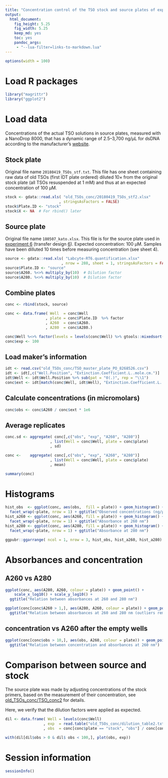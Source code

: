 ```yaml
---
title: "Concentration control of the TSO stock and source plates of exp. 6"
output: 
  html_document: 
    fig_height: 5.25
    fig_width: 5.25
    keep_md: yes
    toc: yes
    pandoc_args:
     - "--lua-filter=links-to-markdown.lua"
---
```


```r
options(width = 100)
```


Load R packages
===============

```r
library("magrittr")
library("ggplot2")
```


Load data
=========

Concentrations of the actual TSO solutions in source plates, measured with
a NanoDrop 8000, that has a dynamic range of 2.5–3,700 ng/μL for dsDNA according
to the manufacturer's [website](https://www.thermofisher.com/jp/en/home/industrial/spectroscopy-elemental-isotope-analysis/molecular-spectroscopy/ultraviolet-visible-visible-spectrophotometry-uv-vis-vis/uv-vis-vis-instruments/nanodrop-microvolume-spectrophotometers/nanodrop-products-guide.html).


Stock plate
-----------

Original file name `20180419_TSOs_stf.txt`.  This file has one sheet containing
raw data of old TSOs (first IDT plate ordered) diluted 10× from the original
stock plate (all TSOs resuspended at 1 mM) and thus at an expected concentration
of 100 μM.

```r
stock <- gdata::read.xls( "old_TSOs_conc/20180419_TSOs_stf2.xlsx"
                        , stringsAsFactors = FALSE)
stock$Plate.ID <- "stock"
stock$X <- NA  # For rbind() later
```


Source plate
------------

Original file name `180507_kato.xlsx`.  This file is for the source plate used
in [experiment 6](Labcyte-RT_Data_Analysis_6.md)
(transfer design [6](Labcyte-RT6.md)).  Expected concentration: 100 μM.
Samples have been dilluted 10 times before measuring concentration (see sheet 4).

```r
source <- gdata::read.xls( "Labcyte-RT6.quantification.xlsx"
                         , nrow = 288, sheet = 1, stringsAsFactors = FALSE)
source$Plate.ID <- "source"
source$A260. %<>% multiply_by(10)  # Dilution factor
source$A280. %<>% multiply_by(10)  # Dilution factor
```


Combine plates
--------------

```r
conc <- rbind(stock, source)

conc <- data.frame( Well  = conc$Well      
                  , plate = conc$Plate.ID  %>% factor
                  , A260  = conc$A260.
                  , A280  = conc$A280.)

conc$Well %<>% factor(levels = levels(conc$Well) %>% gtools::mixedsort())
conc$exp <- 100
```


Load maker's information
------------------------

```r
idt <- read.csv("old_TSOs_conc/TSO_master_plate_PO_8268526.csv")
idt <- idt[,c("Well.Position", "Extinction.Coefficient.L..mole.cm.")]
idt$Well <- idt$Well.Position %>% sub(pat = "0(.)", rep = "\\1")
conc$ext <- idt[match(conc$Well, idt$Well), "Extinction.Coefficient.L..mole.cm."]
```


Calculate concentrations (in micromolars)
-----------------------------------------

```r
conc$obs <- conc$A260 / conc$ext * 1e6
```


Average replicates
------------------

```r
conc.sd <- aggregate( conc[,c("obs", "exp", "A260", "A280")]
                    , list(Well = conc$Well, plate = conc$plate)
                    , sd)

conc <-    aggregate( conc[,c("obs", "exp", "A260", "A280")]
                    , list(Well = conc$Well, plate = conc$plate)
                    , mean)

summary(conc)
```


Histograms
==========

```r
hist_obs  <- ggplot(conc, aes(obs,  fill = plate)) + geom_histogram() +
  facet_wrap(~plate, nrow = 1) + ggtitle("Observed concentrations (ng/μL)")
hist_a260 <- ggplot(conc, aes(A260, fill = plate)) + geom_histogram() +
  facet_wrap(~plate, nrow = 1) + ggtitle("Absorbance at 260 nm")
hist_a280 <- ggplot(conc, aes(A280, fill = plate)) + geom_histogram() +
  facet_wrap(~plate, nrow = 1) + ggtitle("Absorbance at 280 nm")

ggpubr::ggarrange( ncol = 1, nrow = 3, hist_obs, hist_a260, hist_a280)
```


Absorbances and concentration
=============================

## A260 vs A280

```r
ggplot(conc, aes(A280, A260, colour = plate)) + geom_point() +
    scale_x_log10() + scale_y_log10() +
  ggtitle("Relation between absorbances at 260 and 280 nm")

ggplot(conc[conc$A260 > 1,], aes(A280, A260, colour = plate)) + geom_point() +
  ggtitle("Relation between absorbances at 260 and 280 nm (outliers removed)")
```

## concentration vs A260 after the empty wells

```r
ggplot(conc[conc$obs > 10,], aes(obs, A260, colour = plate)) + geom_point() +
  ggtitle("Relation between concentration and absorbances at 260 nm")
```


Comparison between source and stock
===================================

The source plate was made by adjusting concentrations of the stock primers,
based on the measurement of their concentration, see
[old_TSOs_conc/TSO_conc2](old_TSOs_conc/TSO_conc2.md) for details.

Here, we verify that the dilution factors were applied as expected.  

```r
dil <- data.frame( Well = levels(conc$Well)
                 , exp  = read.table("old_TSOs_conc/dilution_table2.txt", dec = ",", sep = "\t", header = TRUE)[,2, drop = T] / 10
                 , obs  = conc[conc$plate == "stock", "obs"] / conc[conc$plate == "source", "obs"])

with(dil[dil$obs > 0 & dil$ obs < 100,], plot(obs, exp))
```


Session information
===================

```r
sessionInfo()
```